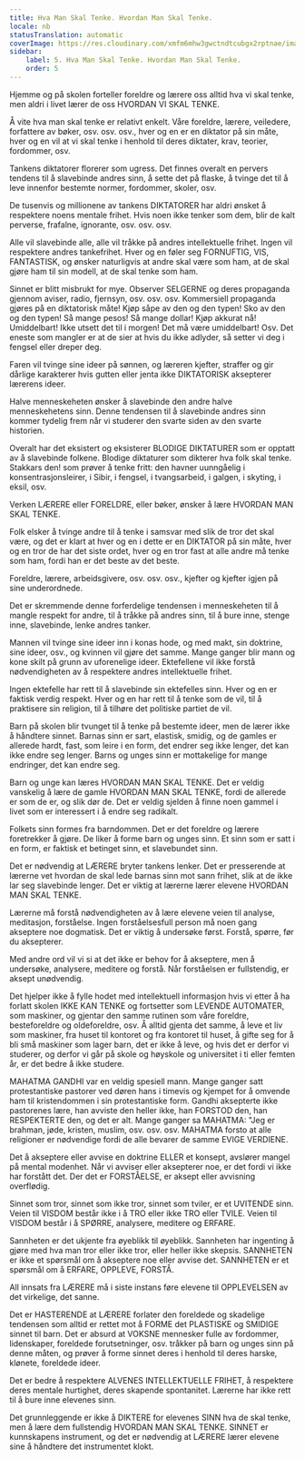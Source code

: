 ```yaml
---
title: Hva Man Skal Tenke. Hvordan Man Skal Tenke.
locale: nb
statusTranslation: automatic
coverImage: https://res.cloudinary.com/xmfm6mhw3gwctndtcubgx2rptnae/image/upload/v1740337243/small_cover_educacion_fundamental_a051170f1c.webp
sidebar:
    label: 5. Hva Man Skal Tenke. Hvordan Man Skal Tenke.
    order: 5
---
```

Hjemme og på skolen forteller foreldre og lærere oss alltid hva vi skal tenke, men aldri i livet lærer de oss HVORDAN VI SKAL TENKE.

Å vite hva man skal tenke er relativt enkelt. Våre foreldre, lærere, veiledere, forfattere av bøker, osv. osv. osv., hver og en er en diktator på sin måte, hver og en vil at vi skal tenke i henhold til deres diktater, krav, teorier, fordommer, osv.

Tankens diktatorer florerer som ugress. Det finnes overalt en pervers tendens til å slavebinde andres sinn, å sette det på flaske, å tvinge det til å leve innenfor bestemte normer, fordommer, skoler, osv.

De tusenvis og millionene av tankens DIKTATORER har aldri ønsket å respektere noens mentale frihet. Hvis noen ikke tenker som dem, blir de kalt perverse, frafalne, ignorante, osv. osv. osv.

Alle vil slavebinde alle, alle vil tråkke på andres intellektuelle frihet. Ingen vil respektere andres tankefrihet. Hver og en føler seg FORNUFTIG, VIS, FANTASTISK, og ønsker naturligvis at andre skal være som ham, at de skal gjøre ham til sin modell, at de skal tenke som ham.

Sinnet er blitt misbrukt for mye. Observer SELGERNE og deres propaganda gjennom aviser, radio, fjernsyn, osv. osv. osv. Kommersiell propaganda gjøres på en diktatorisk måte! Kjøp såpe av den og den typen! Sko av den og den typen! Så mange pesos! Så mange dollar! Kjøp akkurat nå! Umiddelbart! Ikke utsett det til i morgen! Det må være umiddelbart! Osv. Det eneste som mangler er at de sier at hvis du ikke adlyder, så setter vi deg i fengsel eller dreper deg.

Faren vil tvinge sine ideer på sønnen, og læreren kjefter, straffer og gir dårlige karakterer hvis gutten eller jenta ikke DIKTATORISK aksepterer lærerens ideer.

Halve menneskeheten ønsker å slavebinde den andre halve menneskehetens sinn. Denne tendensen til å slavebinde andres sinn kommer tydelig frem når vi studerer den svarte siden av den svarte historien.

Overalt har det eksistert og eksisterer BLODIGE DIKTATURER som er opptatt av å slavebinde folkene. Blodige diktaturer som dikterer hva folk skal tenke. Stakkars den! som prøver å tenke fritt: den havner uunngåelig i konsentrasjonsleirer, i Sibir, i fengsel, i tvangsarbeid, i galgen, i skyting, i eksil, osv.

Verken LÆRERE eller FORELDRE, eller bøker, ønsker å lære HVORDAN MAN SKAL TENKE.

Folk elsker å tvinge andre til å tenke i samsvar med slik de tror det skal være, og det er klart at hver og en i dette er en DIKTATOR på sin måte, hver og en tror de har det siste ordet, hver og en tror fast at alle andre må tenke som ham, fordi han er det beste av det beste.

Foreldre, lærere, arbeidsgivere, osv. osv. osv., kjefter og kjefter igjen på sine underordnede.

Det er skremmende denne forferdelige tendensen i menneskeheten til å mangle respekt for andre, til å tråkke på andres sinn, til å bure inne, stenge inne, slavebinde, lenke andres tanker.

Mannen vil tvinge sine ideer inn i konas hode, og med makt, sin doktrine, sine ideer, osv., og kvinnen vil gjøre det samme. Mange ganger blir mann og kone skilt på grunn av uforenelige ideer. Ektefellene vil ikke forstå nødvendigheten av å respektere andres intellektuelle frihet.

Ingen ektefelle har rett til å slavebinde sin ektefelles sinn. Hver og en er faktisk verdig respekt. Hver og en har rett til å tenke som de vil, til å praktisere sin religion, til å tilhøre det politiske partiet de vil.

Barn på skolen blir tvunget til å tenke på bestemte ideer, men de lærer ikke å håndtere sinnet. Barnas sinn er sart, elastisk, smidig, og de gamles er allerede hardt, fast, som leire i en form, det endrer seg ikke lenger, det kan ikke endre seg lenger. Barns og unges sinn er mottakelige for mange endringer, det kan endre seg.

Barn og unge kan læres HVORDAN MAN SKAL TENKE. Det er veldig vanskelig å lære de gamle HVORDAN MAN SKAL TENKE, fordi de allerede er som de er, og slik dør de. Det er veldig sjelden å finne noen gammel i livet som er interessert i å endre seg radikalt.

Folkets sinn formes fra barndommen. Det er det foreldre og lærere foretrekker å gjøre. De liker å forme barn og unges sinn. Et sinn som er satt i en form, er faktisk et betinget sinn, et slavebundet sinn.

Det er nødvendig at LÆRERE bryter tankens lenker. Det er presserende at lærerne vet hvordan de skal lede barnas sinn mot sann frihet, slik at de ikke lar seg slavebinde lenger. Det er viktig at lærerne lærer elevene HVORDAN MAN SKAL TENKE.

Lærerne må forstå nødvendigheten av å lære elevene veien til analyse, meditasjon, forståelse. Ingen forståelsesfull person må noen gang akseptere noe dogmatisk. Det er viktig å undersøke først. Forstå, spørre, før du aksepterer.

Med andre ord vil vi si at det ikke er behov for å akseptere, men å undersøke, analysere, meditere og forstå. Når forståelsen er fullstendig, er aksept unødvendig.

Det hjelper ikke å fylle hodet med intellektuell informasjon hvis vi etter å ha forlatt skolen IKKE KAN TENKE og fortsetter som LEVENDE AUTOMATER, som maskiner, og gjentar den samme rutinen som våre foreldre, besteforeldre og oldeforeldre, osv. Å alltid gjenta det samme, å leve et liv som maskiner, fra huset til kontoret og fra kontoret til huset, å gifte seg for å bli små maskiner som lager barn, det er ikke å leve, og hvis det er derfor vi studerer, og derfor vi går på skole og høyskole og universitet i ti eller femten år, er det bedre å ikke studere.

MAHATMA GANDHI var en veldig spesiell mann. Mange ganger satt protestantiske pastorer ved døren hans i timevis og kjempet for å omvende ham til kristendommen i sin protestantiske form. Gandhi aksepterte ikke pastorenes lære, han avviste den heller ikke, han FORSTOD den, han RESPEKTERTE den, og det er alt. Mange ganger sa MAHATMA: "Jeg er brahman, jøde, kristen, muslim, osv. osv. osv. MAHATMA forsto at alle religioner er nødvendige fordi de alle bevarer de samme EVIGE VERDIENE.

Det å akseptere eller avvise en doktrine ELLER et konsept, avslører mangel på mental modenhet. Når vi avviser eller aksepterer noe, er det fordi vi ikke har forstått det. Der det er FORSTÅELSE, er aksept eller avvisning overflødig.

Sinnet som tror, sinnet som ikke tror, sinnet som tviler, er et UVITENDE sinn. Veien til VISDOM består ikke i å TRO eller ikke TRO eller TVILE. Veien til VISDOM består i å SPØRRE, analysere, meditere og ERFARE.

Sannheten er det ukjente fra øyeblikk til øyeblikk. Sannheten har ingenting å gjøre med hva man tror eller ikke tror, ​​eller heller ikke skepsis. SANNHETEN er ikke et spørsmål om å akseptere noe eller avvise det. SANNHETEN er et spørsmål om å ERFARE, OPPLEVE, FORSTÅ.

All innsats fra LÆRERE må i siste instans føre elevene til OPPLEVELSEN av det virkelige, det sanne.

Det er HASTERENDE at LÆRERE forlater den foreldede og skadelige tendensen som alltid er rettet mot å FORME det PLASTISKE og SMIDIGE sinnet til barn. Det er absurd at VOKSNE mennesker fulle av fordommer, lidenskaper, foreldede forutsetninger, osv. tråkker på barn og unges sinn på denne måten, og prøver å forme sinnet deres i henhold til deres harske, klønete, foreldede ideer.

Det er bedre å respektere ALVENES INTELLEKTUELLE FRIHET, å respektere deres mentale hurtighet, deres skapende spontanitet. Lærerne har ikke rett til å bure inne elevenes sinn.

Det grunnleggende er ikke å DIKTERE for elevenes SINN hva de skal tenke, men å lære dem fullstendig HVORDAN MAN SKAL TENKE. SINNET er kunnskapens instrument, og det er nødvendig at LÆRERE lærer elevene sine å håndtere det instrumentet klokt.

